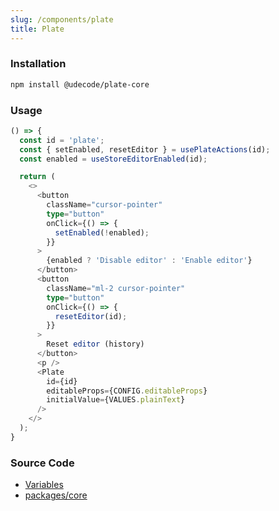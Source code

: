 ```yaml
---
slug: /components/plate
title: Plate
---
```


### Installation

```bash npm2yarn
npm install @udecode/plate-core
```

### Usage

```ts live
() => {
  const id = 'plate';
  const { setEnabled, resetEditor } = usePlateActions(id);
  const enabled = useStoreEditorEnabled(id);

  return (
    <>
      <button
        className="cursor-pointer"
        type="button"
        onClick={() => {
          setEnabled(!enabled);
        }}
      >
        {enabled ? 'Disable editor' : 'Enable editor'}
      </button>
      <button
        className="ml-2 cursor-pointer"
        type="button"
        onClick={() => {
          resetEditor(id);
        }}
      >
        Reset editor (history)
      </button>
      <p />
      <Plate
        id={id}
        editableProps={CONFIG.editableProps}
        initialValue={VALUES.plainText}
      />
    </>
  );
}
```

### Source Code

- [Variables](https://github.com/udecode/plate/blob/main/docs/src/live/live.tsx)
- [packages/core](https://github.com/udecode/plate/tree/main/packages/core/src)
